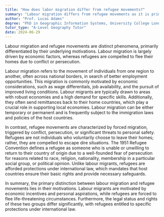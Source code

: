 ```yaml
---
title: "How does labor migration differ from refugee movements?"
summary: "Labour migration differs from refugee movements as it is primarily driven by economic factors, while refugees flee due to conflict or persecution."
author: "Prof. Lucas Adams"
degree: "PhD in Geographic Information Systems, University College London"
tutor_type: "A-Level Geography Tutor"
date: 2024-06-29
---
```


Labour migration and refugee movements are distinct phenomena, primarily differentiated by their underlying motivations. Labour migration is largely driven by economic factors, whereas refugees are compelled to flee their homes due to conflict or persecution.

Labour migration refers to the movement of individuals from one region to another, often across national borders, in search of better employment opportunities. This migration is commonly motivated by economic considerations, such as wage differentials, job availability, and the pursuit of improved living conditions. Labour migrants are typically drawn to areas with robust economies and a high demand for specific skills. Additionally, they often send remittances back to their home countries, which play a crucial role in supporting local economies. Labour migration can be either temporary or permanent and is frequently subject to the immigration laws and policies of the host countries.

In contrast, refugee movements are characterized by forced migration, triggered by conflict, persecution, or significant threats to personal safety. Refugees are not individuals who voluntarily choose to leave their homes; rather, they are compelled to escape dire situations. The 1951 Refugee Convention defines a refugee as someone who is unable or unwilling to return to their country of origin due to a well-founded fear of persecution for reasons related to race, religion, nationality, membership in a particular social group, or political opinion. Unlike labour migrants, refugees are afforded protections under international law, which mandates that host countries ensure their basic rights and provide necessary safeguards.

In summary, the primary distinction between labour migration and refugee movements lies in their motivations. Labour migrants are motivated by economic incentives and personal aspirations, while refugees are forced to flee life-threatening circumstances. Furthermore, the legal status and rights of these two groups differ significantly, with refugees entitled to specific protections under international law.
    